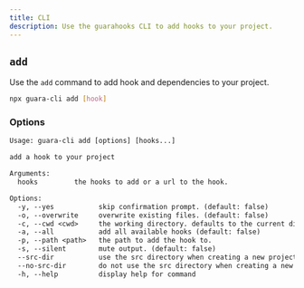 ```yaml
---
title: CLI
description: Use the guarahooks CLI to add hooks to your project.
---
```


## `add`

Use the `add` command to add hook and dependencies to your project.

```bash
npx guara-cli add [hook]
```

### Options

```txt
Usage: guara-cli add [options] [hooks...]

add a hook to your project

Arguments:
  hooks         the hooks to add or a url to the hook.

Options:
  -y, --yes           skip confirmation prompt. (default: false)
  -o, --overwrite     overwrite existing files. (default: false)
  -c, --cwd <cwd>     the working directory. defaults to the current directory. (default: "/Users/shadcn/Desktop")
  -a, --all           add all available hooks (default: false)
  -p, --path <path>   the path to add the hook to.
  -s, --silent        mute output. (default: false)
  --src-dir           use the src directory when creating a new project. (default: false)
  --no-src-dir        do not use the src directory when creating a new project.
  -h, --help          display help for command
```

